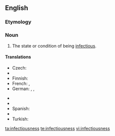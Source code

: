 ==English==

===Etymology===
{{suffix|infectious|ness}}

===Noun===
{{en-noun|-}}

# The state or condition of being [[infectious]].

====Translations====
{{trans-top|state or condition of being infectious}}
* Czech: {{t-|cs|nakažlivost|f}}
* {{trreq|nl}}
* Finnish: {{t|fi|tarttuvuus}}
* French: {{t|fr|infectiosité|f}}, {{t|fr|nature infectieuse|f}}
* German: {{t|de|Infektiosität|f}}, {{t|de|Ansteckungsfähigkeit|f}}, {{t|de|Ansteckungsgefahr|f}}
{{trans-mid}}
* {{trreq|it}}
* {{trreq|pl}}
* Spanish: {{t|es|infectividad|f}}
* {{trreq|sv}}
* Turkish: {{t|tr|bulaşıcılık}}
{{trans-bottom}}

[[ta:infectiousness]]
[[te:infectiousness]]
[[vi:infectiousness]]